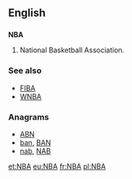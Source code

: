 ==English==
{{wikipedia|National Basketball Association}}

==={{initialism-old|en}}===
'''NBA'''

# {{context|US|Canada|sports}} National Basketball Association.

===See also===
* [[FIBA]]
* [[WNBA]]

===Anagrams===
* [[ABN#English|ABN]] 
* [[ban#English|ban]], [[BAN#English|BAN]]
* [[nab#English|nab]], [[NAB#English|NAB]]

[[et:NBA]]
[[eu:NBA]]
[[fr:NBA]]
[[pl:NBA]]